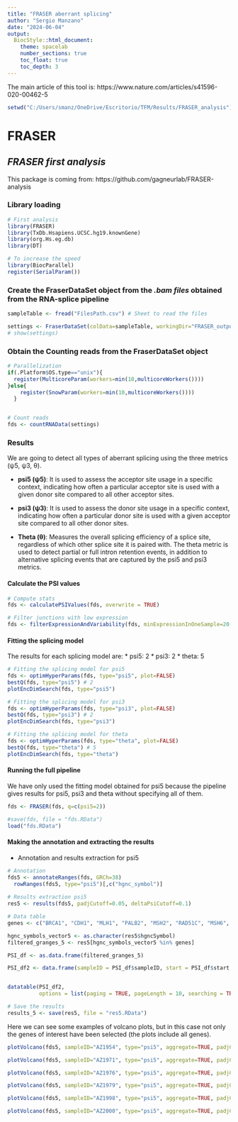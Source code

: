 ---
title: "FRASER aberrant splicing"
author: "Sergio Manzano"
date: "2024-06-04"
output:
  BiocStyle::html_document:
    theme: spacelab
    number_sections: true
    toc_float: true
    toc_depth: 3
---

The main article of this tool is: https://www.nature.com/articles/s41596-020-00462-5

```{r, echo=FALSE, warning=FALSE, message=FALSE}

setwd("C:/Users/smanz/OneDrive/Escritorio/TFM/Results/FRASER_analysis")

```

# **FRASER**

## *FRASER first analysis*

This package is coming from: https://github.com/gagneurlab/FRASER-analysis

### Library loading

```{r Library, warning=FALSE, message=FALSE}

# First analysis
library(FRASER)
library(TxDb.Hsapiens.UCSC.hg19.knownGene)
library(org.Hs.eg.db)
library(DT)

# To increase the speed
library(BiocParallel)
register(SerialParam())


```


### Create the FraserDataSet object from the *.bam files* obtained from the RNA-splice pipeline 

```{r Object Creation}

sampleTable <- fread("FilesPath.csv") # Sheet to read the files

settings <- FraserDataSet(colData=sampleTable, workingDir="FRASER_output") 
# show(settings)

```


### Obtain the Counting reads from the FraserDataSet object

```{r Counting Reads, warning=FALSE, message=FALSE}

# Parallelization
if(.Platform$OS.type=="unix"){ 
  register(MulticoreParam(workers=min(10,multicoreWorkers()))) 
}else{ 
    register(SnowParam(workers=min(10,multicoreWorkers()))) 
  }


# Count reads
fds <- countRNAData(settings) 

```

### Results

We are going to detect all types of aberrant splicing using the three metrics (ψ5, ψ3, θ).

* **psi5 (ψ5)**: It is used to assess the acceptor site usage in a specific context, indicating how often a particular acceptor site is used with a given donor site compared to all other acceptor sites.

* **psi3 (ψ3)**: It is used to assess the donor site usage in a specific context, indicating how often a particular donor site is used with a given acceptor site compared to all other donor sites.

* **Theta (θ)**: Measures the overall splicing efficiency of a splice site, regardless of which other splice site it is paired with. The theta metric is used to detect partial or full intron retention events, in addition to alternative splicing events that are captured by the psi5 and psi3 metrics.

#### Calculate the PSI values

```{r PSI calculation, warning=FALSE, message=FALSE}

# Compute stats 
fds <- calculatePSIValues(fds, overwrite = TRUE) 

# Filter junctions with low expression 
fds <- filterExpressionAndVariability(fds, minExpressionInOneSample=20, minDeltaPsi=0.0, filter=TRUE) 

```

#### Fitting the splicing model

The results for each splicing model are:
* psi5: 2
* psi3: 2
* theta: 5

```{r Fitting for psi5, warning=FALSE, message=FALSE, eval=FALSE, echo=FALSE}

# Fitting the splicing model for psi5
fds <- optimHyperParams(fds, type="psi5", plot=FALSE)
bestQ(fds, type="psi5") # 2
plotEncDimSearch(fds, type="psi5")

# Fitting the splicing model for psi3
fds <- optimHyperParams(fds, type="psi3", plot=FALSE)
bestQ(fds, type="psi3") # 2
plotEncDimSearch(fds, type="psi3")

# Fitting the splicing model for theta
fds <- optimHyperParams(fds, type="theta", plot=FALSE)
bestQ(fds, type="theta") # 5
plotEncDimSearch(fds, type="theta")


```


#### Running the full pipeline

We have only used the fitting model obtained for psi5 because the pipeline gives results for psi5, psi3 and theta without specifying all of them.

```{r FRASER Pipeline, warning=FALSE, message=FALSE}

fds <- FRASER(fds, q=c(psi5=2))

```


```{r, echo=FALSE, eval=FALSE}

#save(fds, file = "fds.RData")
load("fds.RData")

```


#### Making the annotation and extracting the results


* Annotation and results extraction for psi5

```{r Annotation type psi5, warning=FALSE, message=FALSE}

# Annotation
fds5 <- annotateRanges(fds, GRCh=38)
  rowRanges(fds5, type="psi5")[,c("hgnc_symbol")]
  
# Results extraction psi5
res5 <- results(fds5, padjCutoff=0.05, deltaPsiCutoff=0.1) 

# Data table
genes <- c("BRCA1", "CDH1", "MLH1", "PALB2", "MSH2", "RAD51C", "MSH6", "BRIP1", "BARD1", "BRCA2", "TP53", "ATM", "PTEN", "CHEK2", "RAD51D")

hgnc_symbols_vector5 <- as.character(res5$hgncSymbol)
filtered_granges_5 <- res5[hgnc_symbols_vector5 %in% genes]

PSI_df <- as.data.frame(filtered_granges_5)

PSI_df2 <- data.frame(sampleID = PSI_df$sampleID, start = PSI_df$start, end = PSI_df$end, geneID = PSI_df$hgncSymbol, type= PSI_df$type, padjust = PSI_df$padjust)


datatable(PSI_df2, 
          options = list(paging = TRUE, pageLength = 10, searching = TRUE, ordering = TRUE, info = TRUE))

```


```{r, echo=FALSE, warning=FALSE, message=FALSE}

# Save the results
results_5 <- save(res5, file = "res5.RData")


```


Here we can see some examples of volcano plots, but in this case not only the genes of interest have been selected (the plots include all genes).


```{r Results plottig, fig.align='center'}

plotVolcano(fds5, sampleID="AZ1954", type="psi5", aggregate=TRUE, padjCutoff = 0.05)

plotVolcano(fds5, sampleID="AZ1971", type="psi5", aggregate=TRUE, padjCutoff = 0.05)

plotVolcano(fds5, sampleID="AZ1976", type="psi5", aggregate=TRUE, padjCutoff = 0.05)

plotVolcano(fds5, sampleID="AZ1979", type="psi5", aggregate=TRUE, padjCutoff = 0.05)

plotVolcano(fds5, sampleID="AZ1998", type="psi5", aggregate=TRUE, padjCutoff = 0.05)

plotVolcano(fds5, sampleID="AZ2000", type="psi5", aggregate=TRUE, padjCutoff = 0.05)



```





